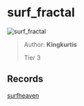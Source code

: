 
# surf_fractal

![surf_fractal](https://raw.githubusercontent.com/Sayt123/SurfMapPics/Maps-and-bonuses/csgo/surf_fractal.jpg)

> Author: **Kingkurtis**
>
> Tier 3

## Records

[surfheaven](https://surfheaven.eu/map/surf_fractal)
